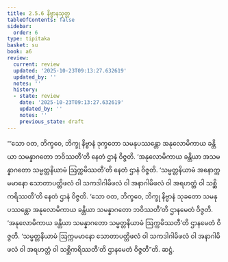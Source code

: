 ```yaml
---
title: 2.5.6 နိဗ္ဗာနသုတ္တ
tableOfContents: false
sidebar:
  order: 6
type: tipitaka
basket: su
book: a6
review:
  current: review
  updated: '2025-10-23T09:13:27.632619'
  updated_by: ''
  notes: ''
  history:
  - state: review
    date: '2025-10-23T09:13:27.632619'
    updated_by: ''
    notes: ''
    previous_state: draft
---
```



<ReviewStatus review={frontmatter.review} showDetails={true} />

<HypothesisAnnotation frontmatter={frontmatter} />

<DynamicBreadcrumb />

<Division number="101" book="a6" e="ch" v="16" p="385">

<Paragraph number="725" book="a6">
“‘သော ဝတ, ဘိက္ခဝေ, ဘိက္ခု နိဗ္ဗာနံ ဒုက္ခတော သမနုပဿန္တော အနုလောမိကာယ ခန္တိယာ သမန္နာဂတော ဘဝိဿတီ’တိ နေတံ ဌာနံ ဝိဇ္ဇတိ. ‘အနုလောမိကာယ ခန္တိယာ အသမန္နာဂတော သမ္မတ္တနိယာမံ ဩက္ကမိဿတီ’တိ နေတံ ဌာနံ ဝိဇ္ဇတိ. ‘သမ္မတ္တနိယာမံ အနောက္ကမမာနော သောတာပတ္တိဖလံ ဝါ သကဒါဂါမိဖလံ ဝါ အနာဂါမိဖလံ ဝါ အရဟတ္တံ ဝါ သစ္ဆိကရိဿတီ’တိ နေတံ ဌာနံ ဝိဇ္ဇတိ.
</Paragraph>

<Paragraph number="726" book="a6">
‘သော ဝတ, ဘိက္ခဝေ, ဘိက္ခု နိဗ္ဗာနံ သုခတော သမနုပဿန္တော အနုလောမိကာယ ခန္တိယာ သမန္နာဂတော ဘဝိဿတီ’တိ ဌာနမေတံ ဝိဇ္ဇတိ. ‘အနုလောမိကာယ ခန္တိယာ သမန္နာဂတော သမ္မတ္တနိယာမံ ဩက္ကမိဿတီ’တိ ဌာနမေတံ ဝိဇ္ဇတိ. ‘သမ္မတ္တနိယာမံ ဩက္ကမမာနော သောတာပတ္တိဖလံ ဝါ သကဒါဂါမိဖလံ ဝါ အနာဂါမိဖလံ ဝါ အရဟတ္တံ ဝါ သစ္ဆိကရိဿတီ’တိ ဌာနမေတံ ဝိဇ္ဇတီ”တိ.

</Paragraph>
</Division>

<Paragraph number="727" type="center" book="a6">
ဆဋ္ဌံ.
</Paragraph>
